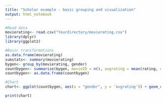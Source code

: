 ```yaml
---
title: "Scholar example - basic grouping and visualization"
output: html_notebook
---
```



```r
#Read data
movierating<- read.csv("Yourdirectory/movierating.csv")
library(dplyr)
library(ggplot2)

#Basic transformations
as.data.frame(movierating)
sumstats<- summary(movierating)
bygen<- group_by(movierating, gender)
countbygen<- summarise(bygen, movieID = n(), avgrating = mean(rating, na.rm = T))
countbygen<- as.data.frame(countbygen)

#Chart
chart<- ggplot(countbygen, aes(x = "gender", y = 'avgrating')) + geom_col(aes(x=gender,y=avgrating,group=gender, fill = gender), width = 0.4) + theme_classic() +  scale_fill_brewer(palette="Set2") 

print(chart)

```
